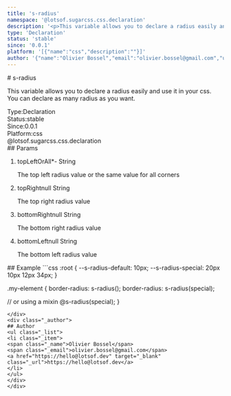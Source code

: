 ```yaml
---
title: 's-radius'
namespace: '@lotsof.sugarcss.css.declaration'
description: '<p>This variable allows you to declare a radius easily and use it in your css. You can declare as many radius as you want.</p> '
type: 'Declaration'
status: 'stable'
since: '0.0.1'
platform: '[{"name":"css","description":""}]'
author: '{"name":"Olivier Bossel","email":"olivier.bossel@gmail.com","url":"https://hello@lotsof.dev"}'
---
```

<div class="docmap-mdx">
# s-radius
<div class="_description typo-lead typo-format">
<p>This variable allows you to declare a radius easily and use it in your css.
You can declare as many radius as you want.</p>

</div>
<div class="_metas">
<div class="_type"><span class="_type-label">Type:</span><span class="_type-value">Declaration</span></div>
<div class="_status"><span class="_status-label">Status:</span><span class="_status-value -stable">stable</span></div>
<div class="_since"><span class="_since-label">Since:</span><span class="_since-value">0.0.1</span></div>
<div class="_platform"><span class="_platform-label">Platform:</span><span class="_platform-value -css">css</span></div>
</div>
<div class="_namespace">@lotsof.sugarcss.css.declaration</div>
<div class="_params">
## Params
<ol class="_list">
<li class="_item">
<span class="_name">topLeftOrAll<span class="_required">*</span></span><span class="_default">-</span> <span class="_type">String</span>
<p class="_description">The top left radius value or the same value for all corners</p>
</li>
<li class="_item">
<span class="_name">topRight</span><span class="_default">null</span> <span class="_type">String</span>
<p class="_description">The top right radius value</p>
</li>
<li class="_item">
<span class="_name">bottomRight</span><span class="_default">null</span> <span class="_type">String</span>
<p class="_description">The bottom right radius value</p>
</li>
<li class="_item">
<span class="_name">bottomLeft</span><span class="_default">null</span> <span class="_type">String</span>
<p class="_description">The bottom left radius value</p>
</li>
</ol>
</div>
<div class="_examples">
## Example
```css
:root {
   --s-radius-default: 10px;
   --s-radius-special: 20px 10px 12px 34px;
}

.my-element {
   border-radius: s-radius();
   border-radius: s-radius(special);

  // or using a mixin
  @s-radius(special);
}
```
</div>
<div class="_author">
## Author
<ul class="_list">
<li class="_item">
<span class="_name">Olivier Bossel</span>
<span class="_email">olivier.bossel@gmail.com</span>
<a href="https://hello@lotsof.dev" target="_blank" class="_url">https://hello@lotsof.dev</a>
</li>
</ul>
</div>
</div>